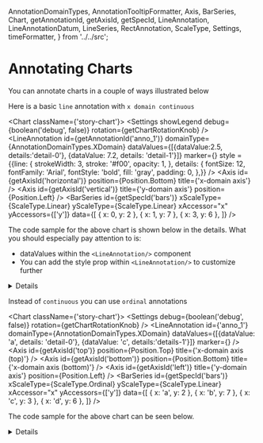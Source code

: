   AnnotationDomainTypes,
  AnnotationTooltipFormatter,
  Axis,
  BarSeries,
  Chart,
  getAnnotationId,
  getAxisId,
  getSpecId,
  LineAnnotation,
  LineAnnotationDatum,
  LineSeries,
  RectAnnotation,
  ScaleType,
  Settings,
  timeFormatter,
} from '../../src';

<Meta title="Types of charts/Bar Charts/Annotating Bar Charts" />

# Annotating Charts

You can annotate charts in a couple of ways illustrated below

Here is a basic `line` annotation with `x domain continuous`

<Chart className={'story-chart'}>
    <Settings showLegend debug={boolean('debug', false)} rotation={getChartRotationKnob} />
    <LineAnnotation
    id={getAnnotationId('anno_1')}
    domainType={AnnotationDomainTypes.XDomain}
    dataValues={[{dataValue:2.5, details:'detail-0'}, {dataValue: 7.2, details: 'detail-1'}]}
    marker={<Icon type="alert" />}
    style = {{line: {
      strokeWidth: 3,
      stroke: '#f00',
      opacity: 1,
    },
    details: {
      fontSize: 12,
      fontFamily: 'Arial',
      fontStyle: 'bold',
      fill: 'gray',
      padding: 0,
    },}}
    />
    <Axis id={getAxisId('horizontal')} position={Position.Bottom} title={'x-domain axis'} />
    <Axis id={getAxisId('vertical')} title={'y-domain axis'} position={Position.Left} />
    <BarSeries
    id={getSpecId('bars')}
    xScaleType={ScaleType.Linear}
    yScaleType={ScaleType.Linear}
    xAccessor="x"
    yAccessors={['y']}
    data={[
        { x: 0, y: 2 },
        { x: 1, y: 7 },
        { x: 3, y: 6 },
    ]}
    />
</Chart>

The code sample for the above chart is shown below in the details. What you should especially pay attention to is:
* dataValues within the `<LineAnnotation/>` component 
* You can add the style prop within `<LineAnnotation/>` to customize further

<details>

```js
<Chart className={'story-chart'}>
    <Settings showLegend debug={boolean('debug', false)} rotation={getChartRotationKnob} />
    <LineAnnotation
    id={getAnnotationId('anno_1')}
    domainType={AnnotationDomainTypes.XDomain}
    dataValues={[{dataValue:2.5, details:'detail-0'}, {dataValue: 7.2, details: 'detail-1'}]}
    marker={<Icon type="alert" />}
    style = {{line: {
      strokeWidth: 3,
      stroke: '#f00',
      opacity: 1,
    },
    details: {
      fontSize: 12,
      fontFamily: 'Arial',
      fontStyle: 'bold',
      fill: 'gray',
      padding: 0,
    },}}
    />
    <Axis id={getAxisId('horizontal')} position={Position.Bottom} title={'x-domain axis'} />
    <Axis id={getAxisId('vertical')} title={'y-domain axis'} position={Position.Left} />
    <BarSeries
    id={getSpecId('bars')}
    xScaleType={ScaleType.Linear}
    yScaleType={ScaleType.Linear}
    xAccessor="x"
    yAccessors={['y']}
    data={[
        { x: 0, y: 2 },
        { x: 1, y: 7 },
        { x: 3, y: 6 },
    ]}
    />
</Chart>
```
</details>

Instead of `continuous` you can use `ordinal` annotations

<Chart className={'story-chart'}>
    <Settings debug={boolean('debug', false)} rotation={getChartRotationKnob} />
    <LineAnnotation
    id={'anno_1'}
    domainType={AnnotationDomainTypes.XDomain}
    dataValues={[{dataValue: 'a', details: 'detail-0'}, {dataValue: 'c', details:'details-1'}]}
    marker={<Icon type="alert" />}
    />
    <Axis id={getAxisId('top')} position={Position.Top} title={'x-domain axis (top)'} />
    <Axis id={getAxisId('bottom')} position={Position.Bottom} title={'x-domain axis (bottom)'} />
    <Axis id={getAxisId('left')} title={'y-domain axis'} position={Position.Left} />
    <BarSeries
    id={getSpecId('bars')}
    xScaleType={ScaleType.Ordinal}
    yScaleType={ScaleType.Linear}
    xAccessor="x"
    yAccessors={['y']}
    data={[
        { x: 'a', y: 2 },
        { x: 'b', y: 7 },
        { x: 'c', y: 3 },
        { x: 'd', y: 6 },
    ]}
    />
</Chart>

The code sample for the above chart can be seen below. 
<details>

```js
<Chart className={'story-chart'}>
    <Settings debug={boolean('debug', false)} rotation={getChartRotationKnob} />
    <LineAnnotation
    id={'anno_1'}
    domainType={AnnotationDomainTypes.XDomain}
    dataValues={[{dataValue: 'a', details: 'detail-0'}, {dataValue: 'c', details:'details-1'}]}
    marker={<Icon type="alert" />}
    />
    <Axis id={getAxisId('top')} position={Position.Top} title={'x-domain axis (top)'} />
    <Axis id={getAxisId('bottom')} position={Position.Bottom} title={'x-domain axis (bottom)'} />
    <Axis id={getAxisId('left')} title={'y-domain axis'} position={Position.Left} />
    <BarSeries
    id={getSpecId('bars')}
    xScaleType={ScaleType.Ordinal}
    yScaleType={ScaleType.Linear}
    xAccessor="x"
    yAccessors={['y']}
    data={[
        { x: 'a', y: 2 },
        { x: 'b', y: 7 },
        { x: 'c', y: 3 },
        { x: 'd', y: 6 },
    ]}
    />
</Chart>
```
</details>